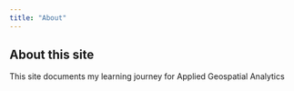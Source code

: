 ```yaml
---
title: "About"
---
```


## About this site

This site documents my learning journey for Applied Geospatial Analytics
